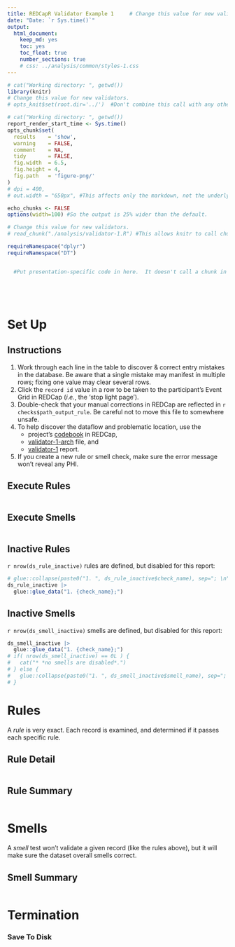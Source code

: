 ```yaml
---
title: REDCapR Validator Example 1     # Change this value for new validators.
date: "Date: `r Sys.time()`"
output:
  html_document:
    keep_md: yes
    toc: yes
    toc_float: true
    number_sections: true
    # css: ../analysis/common/styles-1.css
---
```



<!--  Set the working directory to the repository's base directory; this assumes the report is nested inside of three directories.-->
```r
# cat("Working directory: ", getwd())
library(knitr)
# Change this value for new validators.
# opts_knit$set(root.dir='../')  #Don't combine this call with any other chunk -especially one that uses file paths.
```

<!-- Set the report-wide options, and point to the external code file. -->
```r
# cat("Working directory: ", getwd())
report_render_start_time <- Sys.time()
opts_chunk$set(
  results    = 'show',
  warning    = FALSE,
  comment    = NA,
  tidy       = FALSE,
  fig.width  = 6.5,
  fig.height = 4,
  fig.path   = 'figure-png/'
)
# dpi = 400,
# out.width = "650px", #This affects only the markdown, not the underlying png file.  The height will be scaled appropriately.

echo_chunks <- FALSE
options(width=100) #So the output is 25% wider than the default.

# Change this value for new validators.
# read_chunk("./analysis/validator-1.R") #This allows knitr to call chunks tagged in the underlying *.R file.
```

<!-- Load 'sourced' R files.  Suppress the output when loading packages. -->
```r
requireNamespace("dplyr")
requireNamespace("DT")
```

<!-- Load any global functions and variables declared in the R file.  Suppress the output. -->
```r
```

<!-- Declare any global functions specific to a Rmd output.  Suppress the output. -->
```r
  #Put presentation-specific code in here.  It doesn't call a chunk in the codebehind file.
```

<!-- Load the datasets.   -->
```r
```

<!-- Tweak the datasets.   -->
```r
```

```r
```

```r
```

Set Up {.tabset .tabset-fade}
=============================

Instructions
-----------------------------

1. Work through each line in the table to discover & correct entry mistakes in the database.  Be aware that a single mistake may manifest in multiple rows; fixing one value may clear several rows.
1. Click the `record id` value in a row to be taken to the participant's Event Grid in REDCap (*i.e.*, the 'stop light page').
1. Double-check that your manual corrections in REDCap are reflected in `r checks$path_output_rule`.  Be careful not to move this file to somewhere unsafe.
1. To help discover the dataflow and problematic location, use the
    * project's [codebook](`r checks$redcap_codebook`) in REDCap,
    * [validator-1-arch](`r checks$github_link_arch`) file, and
    * [validator-1](`r checks$github_link_report`) report.
1. If you create a new rule or smell check, make sure the error message won't reveal any PHI.

Execute Rules
-----------------------------
```r
```

Execute Smells
-----------------------------
```r
```

Inactive Rules
-----------------------------

`r nrow(ds_rule_inactive)` rules are defined, but disabled for this report:

```r
# glue::collapse(paste0("1. ", ds_rule_inactive$check_name), sep="; \n", last=", and \n")
ds_rule_inactive |>
  glue::glue_data("1. {check_name};")
```

Inactive Smells
-----------------------------

`r nrow(ds_smell_inactive)` smells are defined, but disabled for this report:

```r
ds_smell_inactive |>
  glue::glue_data("1. {check_name};")
# if( nrow(ds_smell_inactive) == 0L ) {
#   cat("* *no smells are disabled*.")
# } else {
#   glue::collapse(paste0("1. ", ds_smell_inactive$smell_name), sep="; \n", last=", and \n")
# }
```

Rules {.tabset .tabset-fade}
=============================

A *rule* is very exact.  Each record is examined, and determined if it passes each specific rule.

Rule Detail
-----------------------------
```r
```

Rule Summary
-----------------------------
```r
```

Smells {.tabset .tabset-fade}
=============================

A *smell* test won't validate a given record (like the rules above), but it will make sure the dataset overall smells correct.

Smell Summary
-----------------------------
```r
```

Termination {.tabset .tabset-fade}
=============================

### Save To Disk

```r
```

```r
```

```r
```


<!-- The footer that's common to all reports. -->
<!--  ```{r, child = "analysis/common/footer-1.Rmd"}``` -->
